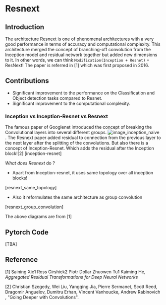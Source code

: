 # Resnext

## Introduction

The architecture Resnext is one of phenomenal architectures with a very good performance in terms of accuracy and computational complexity. This architecture merged the concept of branching-off convolution from the Inception model and residual network together but added new dimensions to it. In other words, we can think `Modification(Inception + Resnet)` = ResNext!
The paper is referred in [1] which was first proposed in 2016.

## Contributions

- Significant improvement to the performance on the Classification and Object detection tasks compared to Resnet.
- Significant improvement to the computational complexity.

### Inception vs Inception-Resnet vs Resnext

The famous paper of Googlenet introduced the concept of breaking the Convolutional layers into several different groups.
![image_inception_naive](https://huggingface.co/datasets/hf-vision/course-assets/blob/main/inception_naive.png) . The Resnext paper added residual to connection from the previous layer to the next layer after the splitting of the convolutions.
But also there is a concept of Inception-Resnet. Which adds the residual after the Inception block![2] [inception-resnet]

*What does Resnext* do ? 

- Apart from Inception-resnet, it uses same topology over all inception blocks!

[resnext_same_topology]

- Also it reformulates the same architecture as group convolution

[resnext_group_convolution]

The above diagrams are from [1]


## Pytorch Code

[TBA]

## Reference

[1] Saining Xie1 Ross Girshick2 Piotr Dollar Zhuowen Tu1 Kaiming He, *Aggregated Residual Transformations for Deep Neural Networks*

[2] Christian Szegedy, Wei Liu, Yangqing Jia, Pierre Sermanet, Scott Reed, Dragomir Anguelov, Dumitru Erhan, Vincent Vanhoucke, Andrew Rabinovich , "Going Deeper with Convolutions". 

